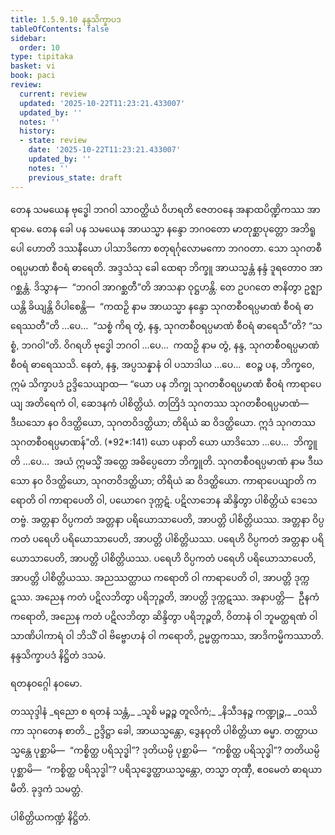 ```yaml
---
title: 1.5.9.10 နန္ဒသိက္ခာပဒ
tableOfContents: false
sidebar:
  order: 10
type: tipitaka
basket: vi
book: paci
review:
  current: review
  updated: '2025-10-22T11:23:21.433007'
  updated_by: ''
  notes: ''
  history:
  - state: review
    date: '2025-10-22T11:23:21.433007'
    updated_by: ''
    notes: ''
    previous_state: draft
---
```



<ReviewStatus review={frontmatter.review} showDetails={true} />

<HypothesisAnnotation frontmatter={frontmatter} />

<DynamicBreadcrumb />

<Division number="547" book="paci" e="ch" v="2" p="225">

<Paragraph number="1585" book="paci">
တေန သမယေန ဗုဒ္ဓေါ ဘဂဝါ သာဝတ္ထိယံ ဝိဟရတိ ဇေတဝနေ အနာထပိဏ္ဍိကဿ အာရာမေ. တေန ခေါ ပန သမယေန အာယသ္မာ နန္ဒော ဘဂဝတော မာတုစ္ဆာပုတ္တော အဘိရူပေါ ဟောတိ ဒဿနီယော ပါသာဒိကော စတုရင်္ဂုလောမကော ဘဂဝတာ. သော သုဂတစီဝရပ္ပမာဏံ စီဝရံ ဓာရေတိ. အဒ္ဒသံသု ခေါ ထေရာ ဘိက္ခူ အာယသ္မန္တံ နန္ဒံ ဒူရတောဝ အာဂစ္ဆန္တံ. ဒိသွာန—  “ဘဂဝါ အာဂစ္ဆတီ”တိ အာသနာ ဝုဋ္ဌဟန္တိ.
</Paragraph>

<Paragraph number="1586" book="paci">
တေ ဥပဂတေ ဇာနိတွာ ဥဇ္ဈာယန္တိ ခိယျန္တိ ဝိပါစေန္တိ—  “ကထဉှိ နာမ အာယသ္မာ နန္ဒော သုဂတစီဝရပ္ပမာဏံ စီဝရံ ဓာရေဿတီ”တိ …ပေ…  “သစ္စံ ကိရ တွံ, နန္ဒ, သုဂတစီဝရပ္ပမာဏံ စီဝရံ ဓာရေသီ”တိ? “သစ္စံ, ဘဂဝါ”တိ. ဝိဂရဟိ ဗုဒ္ဓေါ ဘဂဝါ …ပေ…  ကထဉှိ နာမ တွံ, နန္ဒ, သုဂတစီဝရပ္ပမာဏံ စီဝရံ ဓာရေဿသိ. နေတံ, နန္ဒ, အပ္ပသန္နာနံ ဝါ ပသာဒါယ …ပေ…  ဧဝဉ္စ ပန, ဘိက္ခဝေ, ဣမံ သိက္ခာပဒံ ဥဒ္ဒိသေယျာထ—
</Paragraph>

</Division>
<Division number="548" book="paci" e="ch" v="2" p="225">

<Paragraph number="1587" book="paci">
<Emphasis>“ယော ပန ဘိက္ခု သုဂတစီဝရပ္ပမာဏံ စီဝရံ ကာရာပေယျ အတိရေကံ ဝါ, ဆေဒနကံ ပါစိတ္တိယံ. တတြိဒံ သုဂတဿ သုဂတစီဝရပ္ပမာဏံ—  ဒီဃသော နဝ ဝိဒတ္ထိယော, သုဂတဝိဒတ္ထိယာ; တိရိယံ ဆ ဝိဒတ္ထိယော. ဣဒံ သုဂတဿ သုဂတစီဝရပ္ပမာဏန်”</Emphasis>တိ. (*92*:<Emphasis>141</Emphasis>)
</Paragraph>

</Division>
<Division number="549" book="paci" e="ch" v="2" p="225">

<Paragraph number="1588" book="paci">
<Emphasis>ယော ပနာ</Emphasis>တိ ယော ယာဒိသော …ပေ…  <Emphasis>ဘိက္ခူ</Emphasis>တိ …ပေ…  အယံ ဣမသ္မိံ အတ္ထေ အဓိပ္ပေတော ဘိက္ခူတိ.
</Paragraph>

<Paragraph number="1589" book="paci">
<Emphasis>သုဂတစီဝရပ္ပမာဏံ</Emphasis> နာမ ဒီဃသော နဝ ဝိဒတ္ထိယော, သုဂတဝိဒတ္ထိယာ; တိရိယံ ဆ ဝိဒတ္ထိယော.
</Paragraph>

<Paragraph number="1590" book="paci">
<Emphasis>ကာရာပေယျာ</Emphasis>တိ ကရောတိ ဝါ ကာရာပေတိ ဝါ, ပယောဂေ ဒုက္ကဋံ. ပဋိလာဘေန ဆိန္ဒိတွာ ပါစိတ္တိယံ ဒေသေတဗ္ဗံ.
</Paragraph>

</Division>
<Division number="550" book="paci" e="ch" v="2" p="226">

<Paragraph number="1591" book="paci">
အတ္တနာ ဝိပ္ပကတံ အတ္တနာ ပရိယောသာပေတိ, အာပတ္တိ ပါစိတ္တိယဿ. အတ္တနာ ဝိပ္ပကတံ ပရေဟိ ပရိယောသာပေတိ, အာပတ္တိ ပါစိတ္တိယဿ. ပရေဟိ ဝိပ္ပကတံ အတ္တနာ ပရိယောသာပေတိ, အာပတ္တိ ပါစိတ္တိယဿ. ပရေဟိ ဝိပ္ပကတံ ပရေဟိ ပရိယောသာပေတိ, အာပတ္တိ ပါစိတ္တိယဿ.
</Paragraph>

<Paragraph number="1592" book="paci">
အညဿတ္ထာယ ကရောတိ ဝါ ကာရာပေတိ ဝါ, အာပတ္တိ ဒုက္ကဋဿ. အညေန ကတံ ပဋိလဘိတွာ ပရိဘုဉ္ဇတိ, အာပတ္တိ ဒုက္ကဋဿ.
</Paragraph>

</Division>
<Division number="551" book="paci" e="ch" v="2" p="226">

<Paragraph number="1593" book="paci">
အနာပတ္တိ—  ဦနကံ ကရောတိ, အညေန ကတံ ပဋိလဘိတွာ ဆိန္ဒိတွာ ပရိဘုဉ္ဇတိ, ဝိတာနံ ဝါ ဘူမတ္ထရဏံ ဝါ သာဏိပါကာရံ ဝါ ဘိသိံ ဝါ ဗိဗ္ဗောဟနံ ဝါ ကရောတိ, ဥမ္မတ္တကဿ, အာဒိကမ္မိကဿာတိ.

</Paragraph>
</Division>

<Paragraph number="1594" type="center" book="paci">
နန္ဒသိက္ခာပဒံ နိဋ္ဌိတံ ဒသမံ.

  
ရတနဝဂ္ဂေါ နဝမော.



</Paragraph>

<Paragraph number="1595" type="center" book="paci">
တဿုဒ္ဒါနံ


</Paragraph>

<Paragraph number="1596" type="verses" book="paci">
_ရညော စ ရတနံ သန္တံ,_  
_သူစိ မဉ္စဉ္စ တူလိကံ;_  
_နိသီဒနဉ္စ ကဏ္ဍုဉ္စ,_  
_ဝဿိကာ သုဂတေန စာတိ._  

</Paragraph>

<Paragraph number="1597" book="paci">
ဥဒ္ဒိဋ္ဌာ ခေါ, အာယသ္မန္တော, ဒွေနဝုတိ ပါစိတ္တိယာ ဓမ္မာ. တတ္ထာယသ္မန္တေ ပုစ္ဆာမိ—  “ကစ္စိတ္ထ ပရိသုဒ္ဓါ”? ဒုတိယမ္ပိ ပုစ္ဆာမိ—  “ကစ္စိတ္ထ ပရိသုဒ္ဓါ”? တတိယမ္ပိ ပုစ္ဆာမိ—  “ကစ္စိတ္ထ ပရိသုဒ္ဓါ”? ပရိသုဒ္ဓေတ္ထာယသ္မန္တော, တသ္မာ တုဏှီ, ဧဝမေတံ ဓာရယာမီတိ.

</Paragraph>

<Paragraph number="1598" type="center" book="paci">
ခုဒ္ဒကံ သမတ္တံ.

  
ပါစိတ္တိယကဏ္ဍံ နိဋ္ဌိတံ.
</Paragraph>